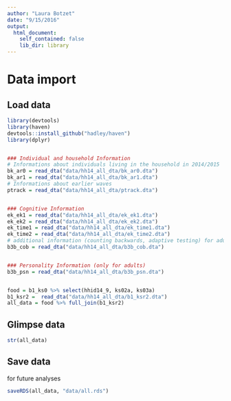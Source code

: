 ```yaml
---
author: "Laura Botzet"
date: "9/15/2016"
output: 
  html_document:
    self_contained: false
    lib_dir: library
---
```


# Data import {.tabset}

## Load data
```r
library(devtools)
library(haven)
devtools::install_github("hadley/haven")
library(dplyr)


### Individual and household Information
# Informations about individuals living in the household in 2014/2015
bk_ar0 = read_dta("data/hh14_all_dta/bk_ar0.dta")
bk_ar1 = read_dta("data/hh14_all_dta/bk_ar1.dta")
# Informations about earlier waves
ptrack = read_dta("data/hh14_all_dta/ptrack.dta")


### Cognitive Information
ek_ek1 = read_dta("data/hh14_all_dta/ek_ek1.dta")
ek_ek2 = read_dta("data/hh14_all_dta/ek_ek2.dta")
ek_time1 = read_dta("data/hh14_all_dta/ek_time1.dta")
ek_time2 = read_dta("data/hh14_all_dta/ek_time2.dta")
# additional information (counting backwards, adaptive testing) for adults
b3b_cob = read_dta("data/hh14_all_dta/b3b_cob.dta")


### Personality Information (only for adults)
b3b_psn = read_dta("data/hh14_all_dta/b3b_psn.dta")


food = b1_ks0 %>% select(hhid14_9, ks02a, ks03a)
b1_ksr2 =  read_dta("data/hh14_all_dta/b1_ksr2.dta")
all_data = food %>% full_join(b1_ksr2)
```

## Glimpse data

```r
str(all_data)
```

## Save data

for future analyses

```r
saveRDS(all_data, "data/all.rds")
```

